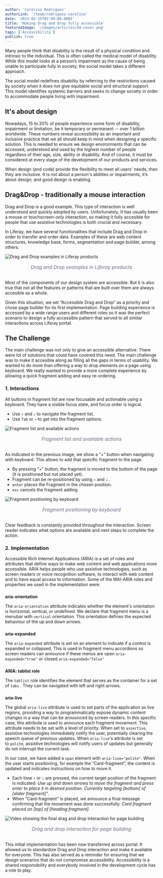 ```yaml
---
author: 'Carolina Rodriguez'
authorLink: '/team/rodriguez-carolina'
date: '2023-02-15T07:00:00.000Z'
title: 'Making Drag and Drop fully accessible'
featuredImage: '/images/articles/dd-cover.png'
tags: ['Accessibility']
publish: true
---
```


Many people think that disability is the result of a physical condition and intrinsic to the individual. This is often called the medical model of disability. While this model looks at a person’s impairment as the cause of being unable to participate fully in society, the social model takes a different approach.

The social model redefines disability by referring to the restrictions caused by society when it does not give equitable social and structural support. This model identifies systemic barriers and seeks to change society in order to accommodate people living with impairment.

## It's about design

Nowadays, 15 to 20% of people experience some form of disability, impairment or limitation, be it temporary or permanent -- over 1 billion worldwide. These numbers reveal accessibility as an important and inclusive practice that we all should keep in mind when designing a specific solution. This is needed to ensure we design environments that can be accessed, understood and used by the highest number of people regardless of their age, size, ability or disability. And of course, it must be considered at every stage of the development of our products and services.

When design (and code) provide the flexibility to meet all users' needs, then they are inclusive. It is not about a person's abilities or impairments, it’s about design; and good design is enabling.


## Drag&Drop - traditionally a mouse interaction

Drag and Drop is a good example. This type of interaction is well understood and quickly adopted by users. Unfortunately, It has usually been a mouse or touchscreen-only interaction, so making it fully accesible for people that use assistive technologies is both crucial and necessary. 

In Liferay, we have several functionalities that include Drag and Drop in order to transfer and order data. Examples of these are web content structures, knowledge base, forms, segmentation and page builder, among others.

![Drag and Drop examples in Liferay products](/dd-cases.png)
<p style="text-align: center; font-size: 1rem; font-style: italic; color: #6b6c7e; margin-bottom: 2rem">Drag and Drop examples in Liferay products</p>


Most of the components of our design system are accessible. But it is also true that not all the features or patterns that are built over them are always accesible as a whole. 

Given this situation, we set “Accessible Drag and Drop” as a priority and chose page builder for its first implementation. Page building experience is accessed by a wide range users and different roles so it was the perfect scenario to design a fully accessible pattern that served to all similar interactions across Liferay portal.


## The Challenge

The main challenge was not only to give an accessible alternative. There were lot of solutions that could have covered this need. The main challenge was to make it accesible along as filling all the gaps in terms of usability. We wanted to do more than offering a way to drop elements on a page using keyboard. We really wanted to provide a more complete experience by allowing a quick fragment adding and easy re-ordering. 

### 1. Interactions

All buttons in fragment list are now focusable and actionable using a keyboard. They have a visible focus state, and focus order is logical.

- Use `↑` and `↓` to navigate the fragment list.
- Use `Tab` or `→` to get into the fragment options.

![Fragment list and available actions](/dd-fragment-list.png)
<p style="text-align: center; font-size: 1rem; font-style: italic; color: #6b6c7e; margin-bottom: 2rem">Fragment list and available actions</p>


As indicated in the previous image, we show a “+” button when navigating with keyboard. This allows to add that specific fragment to the page.

- By pressing “+” button, the fragment is moved to the bottom of the page (it is positioned but not placed yet).
- Fragment can be re-positioned by using  `↑` and `↓` .
- `enter` places the Fragment in the chosen position.
- `esc` cancels the fragment adding.

![Fragment positioning by keyboard](/dd-positioning.png)
<p style="text-align: center; font-size: 1rem; font-style: italic; color: #6b6c7e; margin-bottom: 2rem">Fragment positioning by keyboard</p>

Clear feedback is constantly provided throughout the interaction. Screen reader indicates what options are available and next steps to complete the action. 


### 2. Implementation

Accessible Rich Internet Applications (ARIA) is a set of roles and attributes that define ways to make web content and web applications more accessible. ARIA helps people who use assistive technologies, such as screen readers or voice recognition software, to interact with web content and to have equal access to information. Some of the WAI-ARIA roles and properties we used in the implementation were: 

###
**aria-orientation**

The `aria-orientation` attribute indicates whether the element's orientation is horizontal, vertical, or undefined. We declare that fragment menu is a menubar with `vertical` orientation. This orientation defines the expected behaviour of the up and down arrows.

###
**aria-expanded**

The `aria-expanded` attribute is set on an element to indicate if a control is expanded or collapsed. This is used in fragment menu accordions so screen readers can announce if these menus are open `aria-expanded="true"` or closed `aria-expanded="false"`

###
**ARIA: tablist role**

The `tablist` role identifies the element that serves as the container for a set of `tabs` . They can be navigated with left and right arrows.

###
**aria-live**

The global `aria-live` attribute is used to set parts of the application as live regions, providing a way to programmatically expose dynamic content changes in a way that can be announced by screen readers. In this specific case, this attribute is used to announce each fragment movement. 
This attribute needs to be set with a level of priority. When set to `assertive`, assistive technologies immediately notify the user, potentially clearing the speech queue of previous updates. When `aria-live`'s attribute is set to `polite`, assistive technologies will notify users of updates but generally do not interrupt the current task.


In our case, we have added a `span` element with `aria-live="polite"`. When the user starts positioning, for example the “Card-fragment”, the content is updated and indicates instructions on how to move it. 

- Each time  `↑` or `↓` are pressed, the current target position of the fragment is indicated: *Use up and down arrows to move the fragment and press enter to place it in desired position. Currently targeting [bottom] of [slider fragment]"*.
- When “Card-fragment” is placed, we announce a final message confirming that the movement was done successfully. *Card fragment placed on [top] of [heading fragment].*

![Video showing the final drag and drop interaction for page building](/images/articles/dd-pattern.gif)
<p style="text-align: center; font-size: 1rem; font-style: italic; color: #6b6c7e; margin-bottom: 2rem">Drag and drop interaction for page building</p>

##
This initial implementation has been now transferred across portal. It allowed us to standardize Drag and Drop interaction and make it available for everyone. This has also served as a reminder for ensuring that we design scenarios that do not compromise accessibility. Accessibility is a shared responsibility and everybody involved in the development cycle has a role to play.